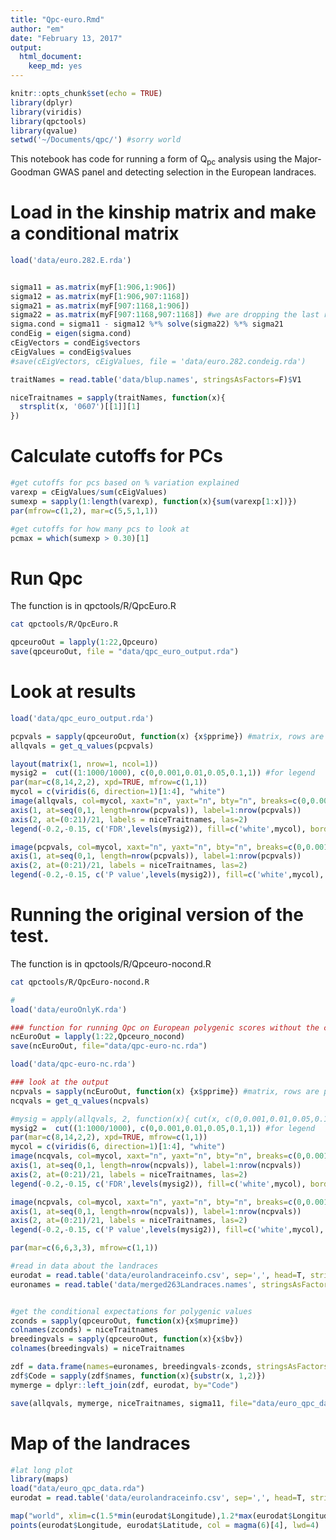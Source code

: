 ```yaml
---
title: "Qpc-euro.Rmd"
author: "em"
date: "February 13, 2017"
output:
  html_document:
    keep_md: yes
---
```


```r
knitr::opts_chunk$set(echo = TRUE)
library(dplyr)
library(viridis)
library(qpctools)
library(qvalue)
setwd('~/Documents/qpc/') #sorry world
```

This notebook has code for running a form of Q<sub>pc</sub> analysis using the Major-Goodman GWAS panel and detecting selection in the European landraces.

# Load in the kinship matrix and make a conditional matrix 
```r
load('data/euro.282.E.rda')


sigma11 = as.matrix(myF[1:906,1:906])
sigma12 = as.matrix(myF[1:906,907:1168])
sigma21 = as.matrix(myF[907:1168,1:906])
sigma22 = as.matrix(myF[907:1168,907:1168]) #we are dropping the last row
sigma.cond = sigma11 - sigma12 %*% solve(sigma22) %*% sigma21
condEig = eigen(sigma.cond)
cEigVectors = condEig$vectors
cEigValues = condEig$values
#save(cEigVectors, cEigValues, file = 'data/euro.282.condeig.rda')

traitNames = read.table('data/blup.names', stringsAsFactors=F)$V1

niceTraitnames = sapply(traitNames, function(x){
  strsplit(x, '0607')[[1]][1]
})

```

# Calculate cutoffs for PCs
```r
#get cutoffs for pcs based on % variation explained
varexp = cEigValues/sum(cEigValues)
sumexp = sapply(1:length(varexp), function(x){sum(varexp[1:x])})
par(mfrow=c(1,2), mar=c(5,5,1,1))

#get cutoffs for how many pcs to look at
pcmax = which(sumexp > 0.30)[1]


```

# Run Qpc
The function is in qpctools/R/QpcEuro.R
```bash
cat qpctools/R/QpcEuro.R
```


```r
qpceuroOut = lapply(1:22,Qpceuro)
save(qpceuroOut, file = "data/qpc_euro_output.rda")
```

# Look at results
```r
load('data/qpc_euro_output.rda')

pcpvals = sapply(qpceuroOut, function(x) {x$pprime}) #matrix, rows are pvals, columns are traits
allqvals = get_q_values(pcpvals)

layout(matrix(1, nrow=1, ncol=1))
mysig2 =  cut((1:1000/1000), c(0,0.001,0.01,0.05,0.1,1)) #for legend
par(mar=c(8,14,2,2), xpd=TRUE, mfrow=c(1,1))
mycol = c(viridis(6, direction=1)[1:4], "white")
image(allqvals, col=mycol, xaxt="n", yaxt="n", bty="n", breaks=c(0,0.001,0.01,0.05,0.1,1))
axis(1, at=seq(0,1, length=nrow(pcpvals)), label=1:nrow(pcpvals))
axis(2, at=(0:21)/21, labels = niceTraitnames, las=2)
legend(-0.2,-0.15, c('FDR',levels(mysig2)), fill=c('white',mycol), border=c('white',rep('black',5)), bty="n", horiz=T)

image(pcpvals, col=mycol, xaxt="n", yaxt="n", bty="n", breaks=c(0,0.001,0.01,0.05,0.1,1))
axis(1, at=seq(0,1, length=nrow(pcpvals)), label=1:nrow(pcpvals))
axis(2, at=(0:21)/21, labels = niceTraitnames, las=2)
legend(-0.2,-0.15, c('P value',levels(mysig2)), fill=c('white',mycol), border=c('white',rep('black',5)), bty="n", horiz=T)

```


# Running the original version of the test.
The function is in qpctools/R/Qpceuro-nocond.R
```bash
cat qpctools/R/QpcEuro-nocond.R
```


```r
#
load('data/euroOnlyK.rda')

### function for running Qpc on European polygenic scores without the conditional test
ncEuroOut = lapply(1:22,Qpceuro_nocond)
save(ncEuroOut, file="data/qpc-euro-nc.rda")

```

```r
load('data/qpc-euro-nc.rda')

### look at the output
ncpvals = sapply(ncEuroOut, function(x) {x$pprime}) #matrix, rows are pvals, columns are traits
ncqvals = get_q_values(ncpvals)

#mysig = apply(allqvals, 2, function(x){ cut(x, c(0,0.001,0.01,0.05,0.1,1), labels=F)})
mysig2 =  cut((1:1000/1000), c(0,0.001,0.01,0.05,0.1,1)) #for legend
par(mar=c(8,14,2,2), xpd=TRUE, mfrow=c(1,1))
mycol = c(viridis(6, direction=1)[1:4], "white")
image(ncqvals, col=mycol, xaxt="n", yaxt="n", bty="n", breaks=c(0,0.001,0.01,0.05,0.1,1))
axis(1, at=seq(0,1, length=nrow(ncpvals)), label=1:nrow(ncpvals))
axis(2, at=(0:21)/21, labels = niceTraitnames, las=2)
legend(-0.2,-0.15, c('FDR',levels(mysig2)), fill=c('white',mycol), border=c('white',rep('black',5)), bty="n", horiz=T)

image(ncpvals, col=mycol, xaxt="n", yaxt="n", bty="n", breaks=c(0,0.001,0.01,0.05,0.1,1))
axis(1, at=seq(0,1, length=nrow(ncpvals)), label=1:nrow(ncpvals))
axis(2, at=(0:21)/21, labels = niceTraitnames, las=2)
legend(-0.2,-0.15, c('P value',levels(mysig2)), fill=c('white',mycol), border=c('white',rep('black',5)), bty="n", horiz=T)


````


```r
par(mar=c(6,6,3,3), mfrow=c(1,1))

#read in data about the landraces
eurodat = read.table('data/eurolandraceinfo.csv', sep=',', head=T, stringsAsFactors=F)
euronames = read.table('data/merged263Landraces.names', stringsAsFactors=F)[1:906,]


#get the conditional expectations for polygenic values
zconds = sapply(qpceuroOut, function(x){x$muprime})
colnames(zconds) = niceTraitnames
breedingvals = sapply(qpceuroOut, function(x){x$bv})
colnames(breedingvals) = niceTraitnames

zdf = data.frame(names=euronames, breedingvals-zconds, stringsAsFactors = F)
zdf$Code = sapply(zdf$names, function(x){substr(x, 1,2)})
mymerge = dplyr::left_join(zdf, eurodat, by="Code")

save(allqvals, mymerge, niceTraitnames, sigma11, file="data/euro_qpc_data.rda")

```

# Map of the landraces
```r
#lat long plot
library(maps)
load("data/euro_qpc_data.rda")
eurodat = read.table('data/eurolandraceinfo.csv', sep=',', head=T, stringsAsFactors=F)

map("world", xlim=c(1.5*min(eurodat$Longitude),1.2*max(eurodat$Longitude)), ylim=c(0.85*min(eurodat$Latitude),1.05*max(eurodat$Latitude)), fill=T, col="azure")
points(eurodat$Longitude, eurodat$Latitude, col = magma(6)[4], lwd=4)


```



